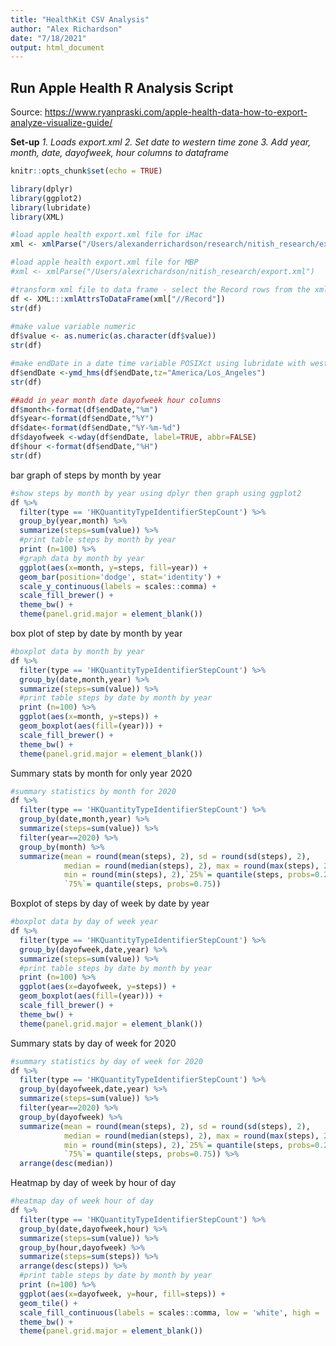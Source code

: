 ```yaml
---
title: "HealthKit CSV Analysis"
author: "Alex Richardson"
date: "7/18/2021"
output: html_document
---
```


## Run Apple Health R Analysis Script

Source: <https://www.ryanpraski.com/apple-health-data-how-to-export-analyze-visualize-guide/>

**Set-up**
*1. Loads export.xml*
*2. Set date to western time zone*
*3. Add year, month, date, dayofweek, hour columns to dataframe*

```r
knitr::opts_chunk$set(echo = TRUE)

library(dplyr)
library(ggplot2)
library(lubridate)
library(XML)

#load apple health export.xml file for iMac
xml <- xmlParse("/Users/alexanderrichardson/research/nitish_research/export.xml")

#load apple health export.xml file for MBP
#xml <- xmlParse("/Users/alexrichardson/nitish_research/export.xml")

#transform xml file to data frame - select the Record rows from the xml file
df <- XML:::xmlAttrsToDataFrame(xml["//Record"])
str(df)
 
#make value variable numeric
df$value <- as.numeric(as.character(df$value))
str(df)

#make endDate in a date time variable POSIXct using lubridate with western time zone
df$endDate <-ymd_hms(df$endDate,tz="America/Los_Angeles")
str(df)

##add in year month date dayofweek hour columns
df$month<-format(df$endDate,"%m")
df$year<-format(df$endDate,"%Y")
df$date<-format(df$endDate,"%Y-%m-%d")
df$dayofweek <-wday(df$endDate, label=TRUE, abbr=FALSE)
df$hour <-format(df$endDate,"%H")
str(df)
```

bar graph of steps by month by year

```r
#show steps by month by year using dplyr then graph using ggplot2
df %>%
  filter(type == 'HKQuantityTypeIdentifierStepCount') %>%
  group_by(year,month) %>%
  summarize(steps=sum(value)) %>%
  #print table steps by month by year
  print (n=100) %>%
  #graph data by month by year
  ggplot(aes(x=month, y=steps, fill=year)) + 
  geom_bar(position='dodge', stat='identity') +
  scale_y_continuous(labels = scales::comma) +
  scale_fill_brewer() +
  theme_bw() +  
  theme(panel.grid.major = element_blank())
```

box plot of step by date by month by year

```r
#boxplot data by month by year
df %>%
  filter(type == 'HKQuantityTypeIdentifierStepCount') %>%
  group_by(date,month,year) %>%
  summarize(steps=sum(value)) %>%
  #print table steps by date by month by year
  print (n=100) %>%
  ggplot(aes(x=month, y=steps)) + 
  geom_boxplot(aes(fill=(year))) + 
  scale_fill_brewer() +
  theme_bw() +  
  theme(panel.grid.major = element_blank())
```

Summary stats by month for only year 2020

```r
#summary statistics by month for 2020
df %>%
  filter(type == 'HKQuantityTypeIdentifierStepCount') %>%
  group_by(date,month,year) %>%
  summarize(steps=sum(value)) %>%
  filter(year==2020) %>%
  group_by(month) %>%
  summarize(mean = round(mean(steps), 2), sd = round(sd(steps), 2), 
            median = round(median(steps), 2), max = round(max(steps), 2), 
            min = round(min(steps), 2),`25%`= quantile(steps, probs=0.25),
            `75%`= quantile(steps, probs=0.75))
```

Boxplot of steps by day of week by date by year

```r
#boxplot data by day of week year
df %>%
  filter(type == 'HKQuantityTypeIdentifierStepCount') %>%
  group_by(dayofweek,date,year) %>%
  summarize(steps=sum(value)) %>%
  #print table steps by date by month by year
  print (n=100) %>%
  ggplot(aes(x=dayofweek, y=steps)) + 
  geom_boxplot(aes(fill=(year))) + 
  scale_fill_brewer() +
  theme_bw() +  
  theme(panel.grid.major = element_blank())
```

Summary stats by day of week for 2020

```r
#summary statistics by day of week for 2020
df %>%
  filter(type == 'HKQuantityTypeIdentifierStepCount') %>%
  group_by(dayofweek,date,year) %>%
  summarize(steps=sum(value)) %>%
  filter(year==2020) %>%
  group_by(dayofweek) %>%
  summarize(mean = round(mean(steps), 2), sd = round(sd(steps), 2), 
            median = round(median(steps), 2), max = round(max(steps), 2), 
            min = round(min(steps), 2),`25%`= quantile(steps, probs=0.25),
            `75%`= quantile(steps, probs=0.75)) %>%
  arrange(desc(median))
```

Heatmap by day of week by hour of day

```r
#heatmap day of week hour of day
df %>%
  filter(type == 'HKQuantityTypeIdentifierStepCount') %>%
  group_by(date,dayofweek,hour) %>% 
  summarize(steps=sum(value)) %>% 
  group_by(hour,dayofweek) %>% 
  summarize(steps=sum(steps)) %>% 
  arrange(desc(steps)) %>%
  #print table steps by date by month by year
  print (n=100) %>%
  ggplot(aes(x=dayofweek, y=hour, fill=steps)) + 
  geom_tile() + 
  scale_fill_continuous(labels = scales::comma, low = 'white', high = 'red') +
  theme_bw() + 
  theme(panel.grid.major = element_blank())
```
